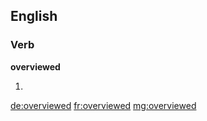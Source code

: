 ==English==

===Verb===
'''overviewed'''

# {{en-past of|overview}}

[[de:overviewed]]
[[fr:overviewed]]
[[mg:overviewed]]